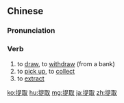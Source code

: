 ==Chinese==
{{zh-forms}}

===Pronunciation===
{{zh-pron
|m=tíqǔ
|c=tai4 ceoi2
|mn=qz,tw,xm:thê-chhú/zz:thê-chhí
|cat=v
}}

===Verb===
{{zh-verb}}

# to [[draw]], to [[withdraw]] (from a bank)
# to [[pick up]], to [[collect]]
# to [[extract]]

{{zh-cat|Advanced}}

[[ko:提取]]
[[hu:提取]]
[[mg:提取]]
[[ja:提取]]
[[zh:提取]]